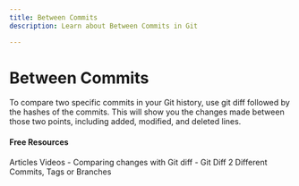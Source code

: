 ```yaml
---
title: Between Commits
description: Learn about Between Commits in Git

---
```


# Between Commits

To compare two specific commits in your Git history, use git diff followed by the hashes of the commits. This will show you the changes made between those two points, including added, modified, and deleted lines.


#### Free Resources

<Tabs defaultValue="article">
<TabsList>
<TabsTrigger value="article">Articles</TabsTrigger>
<TabsTrigger value="video">Videos</TabsTrigger>
</TabsList>

<TabsContent value="article">
- <Link href="https://refine.dev/blog/git-diff-command/">Comparing changes with Git diff</Link>
</TabsContent>
<TabsContent value="video">
- <Link href="https://www.youtube.com/watch?v=uq5VWPDCtFo">Git Diff 2 Different Commits, Tags or Branches</Link>
</TabsContent>
</Tabs>

